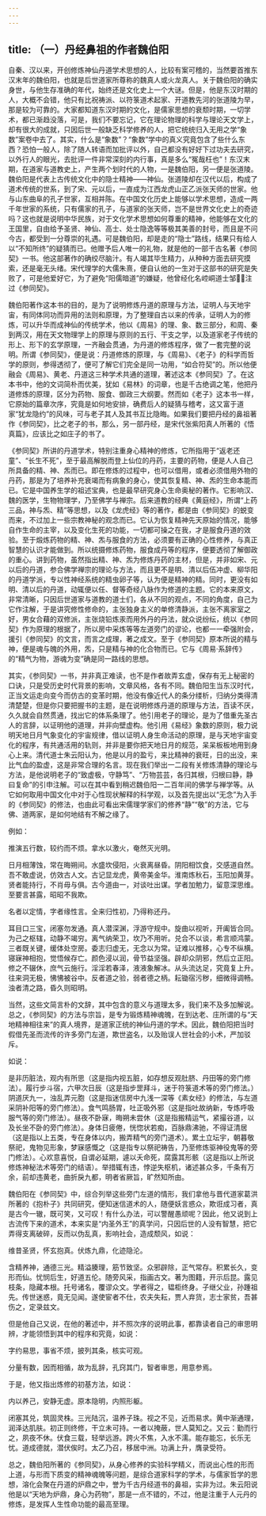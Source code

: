 ```yaml
---
---
---
```

title: （一）丹经鼻祖的作者魏伯阳
---




自秦、汉以来，开创修炼神仙丹道学术思想的人，比较有案可稽的，当然要首推东汉末年的魏伯阳，也就是后世道家所尊称的魏真人或火龙真人。关于魏伯阳的确实身世，与他生存准确的年代，始终还是文化史上一个大谜。但是，他是东汉时期的人，大概不会错，他只有比祝祷派、以符箓道术起家、开道教先河的张道陵为早，那是较为可靠的。大家都知道东汉时期的文化，是儒家思想的衰颓时期，一切学术，都已渐趋没落，可是，我们不要忘记，它在理论物理的科学与理论天文学上，却有很大的成就，只因后世一般缺乏科学修养的人，把它统统归入无用之学“象数”案卷中去了。其实，什么是“象数”？“象数”学中的真义究竟包含了些什么东西？恐怕一般人，除了随人转语而加批评以外，自己都没有好好下过功夫去研究，以外行人的眼光，去批评一件非常深刻的内行事，真是多么“冤哉枉也”！东汉末期，在道家与道教史上，产生两个划时代的人物，一是魏伯阳，另一便是张道陵。魏伯阳是代表上古传统文化中的隐士精神——神仙。张道陵却在汉代以后，构成了道术传统的世系，到了宋、元以后，一直成为江西龙虎山正乙派张天师的世家。他与山东曲阜的孔子世家，互相并陈。在中国文化历史上能够以学术思想，造成一两千年世家的系统，只有儒家的孔子，与道家的张天师，岂不是世界文化史上的奇迹吗？这也就是说明中华民族，对于文化学术思想如何尊重的精神，他能够在文化的王国里，自由给予圣贤、神仙、高士、处士隐逸等等极其美善的封号，而且是不问今古，都受到一分尊崇的礼遇。可是魏伯阳，却是走的“隐士”路线，结果只有给人以“不知所终”的疑猜而已。他赠予后人唯一的礼物，就是他的一部千古名著《参同契》一书。他这部著作的确绞尽脑汁。有人竭其毕生精力，从种种方面去研究摸索，还是毫无头绪。宋代理学的大儒朱熹，便自认他的一生对于这部书的研究是失败了，可是他爱好它，为了避免“阳儒暗道”的嫌疑，他曾经化名崆峒道士邹，注过《参同契》。

魏伯阳著作这本书的目的，是为了说明修炼丹道的原理与方法，证明人与天地宇宙，有同体同功而异用的法则和原理，为了整理自古以来的传承，证明人为的修炼，可以升华而成神仙的传统学术，他以《周易》的理、象、数三部分，和周、秦到两汉，用在天文物理学上的原理与原则的五行、干支之学，以及道家老子传统的形上、形下的玄学原理，一齐融会贯通，为丹道的修炼程序，做了一套完整的说明。所谓《参同契》，便是说：丹道修炼的原理，与《周易》、《老子》的科学而哲学的原则，参得透彻了，便可了解它们完全是同一功用，“如合符契”的。所以他便融会《周易》、黄老、丹道这三种学术共通的道理，著述这本《参同契》了。在这本书中，他的文词简朴而优美，犹如《易林》的词章，也是千古绝调之笔，他把丹道修炼的原理，区分为药物、服食、御政三大纲要。然而如《老子》这本书一样，它原始的篇章次序，究竟是如何地安排，确费后人的疑猜与稽考，这又富于道家“犹龙隐约”的风味，可与老子其人及其书互比隐晦。如果我们要把丹经的鼻祖著作《参同契》，比之老子的书，那么，另一部丹经，是宋代张紫阳真人所著的《悟真篇》，应该比之如庄子的书了。

《参同契》所讲的丹道学术，特别注重身心精神的修炼，它所指用于“返老还童”、“长生不死”，至于最高解脱而登上仙位的丹药，主要的药物，便是人人自己所具备的精、神、炁而已。即在修炼的过程中，也可以借用，或者必须借用外物的丹药，那是为了培养补充衰竭而有病象的身心，使其恢复精、神、炁的生命本能而已。它是中国养生学的祖述宝典，也是最早研究身心生命奥秘的著作。它影响汉、魏的医学，生物物理学，乃至佛学与禅宗。后来道教的经典《黄庭经》，所谓“上药三品，神与炁、精”等思想，以及《龙虎经》等的著作，都是由《参同契》的蜕变而来，不过加上一些宗教神秘的观念而已。它认为恢复精神先天原始的情况，能够自作生命的主宰，以及变化生死的功能，一切都可操之在我，才是服食丹道的效验。至于煅炼药物的精、神、炁与服食的方法，必须要有正确的心性修养，与真正智慧的认识才能做到。所以统摄修炼药物，服食成丹等的程序，便要透彻了解御政的重心。讲到药物，虽然指出精、神、炁为修炼丹药的主材，但是，并非如宋、元以后的丹道，参合佛学禅宗的理论与方法，而且更不是明、清以后伍冲虚、柳华阳的丹道学派，专以性神经系统的精虫卵子等，认为便是精神的精。同时，更没有如明、清以后的丹道，动辄便以任、督等奇经八脉作为修道的主题。它的本来原文，非常清晰，只因后世道家与道教的道士们，各从不同的观点，不同的角度，自己为它作注解，于是讲究修性修命的，主张独身主义的单修清静派，主张不离家室之好，男女合藉的双修派，主张烧铅炼汞而用外丹的丹法，就众说纷纭，统以《参同契》作为原理的根据了，所以房中采炼等等左道旁门的谬论，也都一一牵强附会，援引《参同契》的文言，而言之成理，著之成文。至于《参同契》原本所说的精与神，便是魂与魄的外用，炁，只是精与神的化合物而已。它与《周易·系辞传》的“精气为物，游魂为变”确是同一路线的思想。

其实，《参同契》一书，并非真正难读，也不是作者故弄玄虚，保存有无上秘密的口诀，只是受历史时代背景的影响，文章风格，各有不同。魏伯阳生当东汉时代，正当文运走向变今而仿古的变革时期，他没有像近代人的条分缕析，归纳分类得清清楚楚，但是你只要把握书的主题，是在说明修炼丹道的原理与方法，百读不厌，久久就会自然贯通，找出它的体系条理了。他引用老子的理论，是为了借重先圣古人的言辞，以证明他的道理，并非向壁虚构。他引用《易经》象数的原则，极力说明天地日月气象变化的宇宙规律，借以证明人身生命活动的原理，是与天地宇宙变化的程序，有共通活用的轨则，并非是要你把天地日月的规范，呆呆板板地用到身心上来。清代道士朱云阳认为，他是以月的盈亏，来比精神的衰旺，日的出没，来比气血的盈虚，这是非常合理的名言。现在我们举出一二段有关修炼清静的理论与方法，是他说明老子的“致虚极，守静笃”、“万物芸芸，各归其根，归根曰静，静曰复命”的引申注解。可以在其中看到稍迟魏伯阳一二百年间的佛学与禅学等。从它如何取用中国文化中对于心性现状解释的科学观，以及首先提出以“无念”为入手的《参同契》的修法，也由此可看出宋儒理学家们的修养“静”“敬”的方法，它与佛、道两家，是如何地结有不解之缘了。

例如：

推演五行数，较约而不烦。拿水以激火，奄然灭光明。

日月相薄蚀，常在晦朔间。水盛坎侵阳，火衰离昼昏。阴阳相饮食，交感道自然。吾不敢虚说，仿效古人文。古记显龙虎，黄帝美金华。淮南炼秋石，玉阳加黄芽。贤者能持行，不肖毋与俱。古今道由一，对谈吐出谋。学者加勉力，留意深思维。至要言甚露，昭昭不我欺。

名者以定情，字者缘性言。全来归性初，乃得称还丹。

耳目口三宝，闭塞勿发通。真人潜深渊，浮游守规中。旋曲以视听，开阖皆合同。为己之枢辖，动静不竭穷。离气纳荣卫，坎乃不用听。兑合不以谈，希言顺鸿蒙。三者既关键，缓体处空房。委志归虚无，无念以为常。证难以推移，心专不纵横。寝寐神相抱，觉悟候存亡。颜色浸以润，骨节益坚强。辟却众阴邪，然后立正阳。修之不辍休，庶气云施行。淫淫若春泽，液液象解冰。从头流达足，究竟复上升。往来洞无极，怫怫被谷中。反者道之验，弱者德之柄。耘锄宿污秽，细微得调畅。浊者清之路，昏久则昭明。

当然，这些文简言朴的文辞，其中包含的意义与道理太多，我们来不及多加解说。总之，《参同契》的方法与宗旨，是专为锻炼精神魂魄，在到达老、庄所谓的与“天地精神相往来”的真人境界，是道家正统的神仙丹道的学术。因此，魏伯阳把当时假借先圣而流传的许多旁门左道，欺世盗名，以及贻误人世社会的小术，严加驳斥。

如说：

是非历脏法，观内有所思（这是指内视五脏，如存想反观肚脐、丹田等的旁门修法）。履行步斗宿，六甲次日辰（这是指步罡拜斗，迷于符箓道术等的旁门修法。）阴道厌九一，浊乱弄元胞（这是指迷信房中九浅一深等《素女经》的修法，与左道采阴补阳等的旁门修法）。食气鸣肠胃，吐正吸外邪（这是指吐故纳新，专炼呼吸服气等的旁门修法）。昼夜不卧寐，晦朔未尝休（这是指搬精运气，紧撮谷道，以及长坐不卧的旁门修法）。身体日疲倦，恍惚状若痴，百脉鼎沸驰，不得证清居（这是指以上五类，专在身体以内，搬弄精气的旁门道术）。累土立坛宇，朝暮敬祭祀，鬼物见形象，梦寐感慨之（这是指专以祭祀祷告，乃至修炼驱神役鬼等的旁门修法）。心欢意喜悦，自谓必延期，遽以夭命死，腐露其形骸（这是指以上所说修炼神秘法术等旁门的结语）。举措辄有违，悖逆失枢机，诸述甚众多，千条有万余，前却违黄老，曲折戾九都，明者省厥旨，旷然知所由。

魏伯阳在《参同契》中，综合列举这些旁门左道的情形，我们拿他与晋代道家葛洪所著的《抱朴子》共同研究，便知迷信道术的人，随便妖言惑众，欺诳成习者，真是古今一辙，既可笑，又可叹！有什么办法，可以警醒愚顽呢？因此，他又说到上古流传下来的道术，本来实是“内圣外王”的真学问，只因后世的人没有智慧，把它弄得支离破碎，反而以伪乱真，影响社会，造成颓风，如说：

维昔圣贤，怀玄抱真。伏炼九鼎，化迹隐沦。

含精养神，通德三光。精溢腠理，筋节致坚。众邪辟除，正气常存。积累长久，变形而仙。忧悯后生，好道五伦。随旁风采，指画古文。著为图籍，开示后昆。露见枝条，隐藏本根。托号诸名，覆谬众文。学者得之，韫柜终身。子继父业，孙踵祖先。传世迷惑，竟无见闻。遂使宦者不仕，农夫失耘，贾人弃货，志士家贫，吾甚伤之，定录兹文。

但是他自己又说，在他的著述中，并不照次序的说明此事，都靠读者自己的审思明辨，才能领悟到其中的程序和究竟，如说：

字约易思，事省不烦，披列其条，核实可观。

分量有数，因而相循，故为乱辞，孔窍其门，智者审思，用意参焉。

于是，他又指出炼修的初基方法，如说：

内以养己，安静无虚。原本隐明，内照形躯。

闭塞其兑，筑固灵株。三光陆沉，温养子珠。视之不见，近而易求。黄中渐通理，润泽达肌肤。初正则终修，干立未可持。一者以掩蔽，世人莫知之。又云：勤而行之，夙夜不休。伏食三载，轻举远游。跨火不焦，入水不濡。能存能忘，长乐无忧。道成德就，潜伏俟时。太乙乃召，移居中洲。功满上升，膺录受符。

总之，魏伯阳所著的《参同契》，从身心修养的实验科学精义，而说出心性的形而上道，与形而下质变的精神魂魄等问题，是综合道家科学的学术，与儒家哲学的思想，溶化会聚在丹道的炉鼎之中，誉为千古丹经道书的鼻祖，实非为过。朱云阳说他是以“天地为炉鼎，身心为药物”，那是一点不错的，不过，他是注重于人元丹的修炼，是发挥人生性命功能的最高至理。